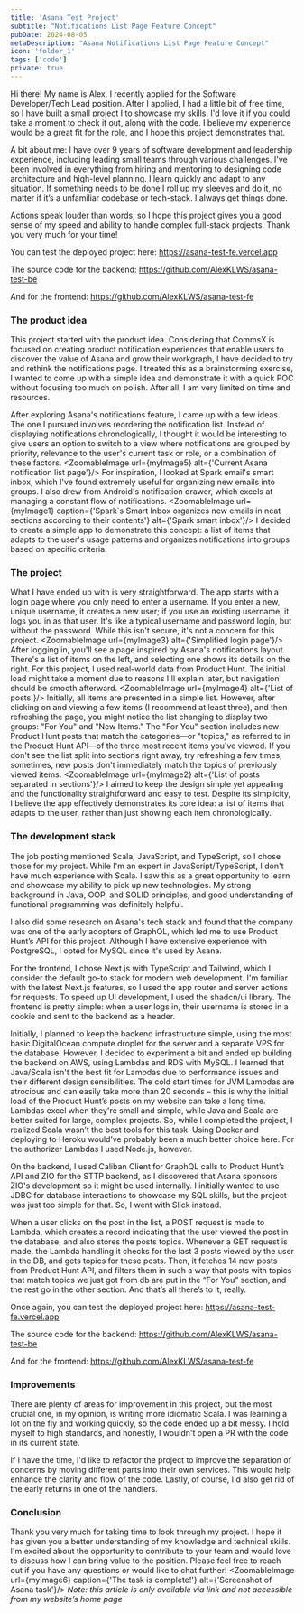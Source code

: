 ```yaml
---
title: 'Asana Test Project'
subtitle: "Notifications List Page Feature Concept"
pubDate: 2024-08-05
metaDescription: "Asana Notifications List Page Feature Concept"
icon: 'folder_1'
tags: ['code']
private: true
---
```




Hi there! My name is Alex. I recently applied for the Software Developer/Tech Lead position. After I applied, I had a little bit of free time, so I have built a small project I to showcase my skills. I'd love it if you could take a moment to check it out, along with the code. I believe my experience would be a great fit for the role, and I hope this project demonstrates that.

A bit about me: I have over 9 years of software development and leadership experience, including leading small teams through various challenges. I've been involved in everything from hiring and mentoring to designing code architecture and high-level planning. I learn quickly and adapt to any situation. If something needs to be done I roll up my sleeves and do it, no matter if it’s a unfamiliar codebase or tech-stack. I always get things done.

Actions speak louder than words, so I hope this project gives you a good sense of my speed and ability to handle complex full-stack projects. Thank you very much for your time!

You can test the deployed project here: https://asana-test-fe.vercel.app

The source code for the backend: https://github.com/AlexKLWS/asana-test-be

And for the frontend: https://github.com/AlexKLWS/asana-test-fe

### The product idea

This project started with the product idea. Considering that CommsX is focused on creating product notification experiences that enable users to discover the value of Asana and grow their workgraph, I have decided to try and rethink the notifications page. I treated this as a brainstorming exercise, I wanted to come up with a simple idea and demonstrate it with a quick POC without focusing too much on polish. After all, I am very limited on time and resources.

After exploring Asana's notifications feature, I came up with a few ideas. The one I pursued involves reordering the notification list. Instead of displaying notifications chronologically, I thought it would be interesting to give users an option to switch to a view where notifications are grouped by priority, relevance to the user's current task or role, or a combination of these factors.
<ZoomableImage url={myImage5} alt={'Current Asana notification list page'}/>
For inspiration, I looked at Spark email's smart inbox, which I've found extremely useful for organizing new emails into groups. I also drew from Android's notification drawer, which excels at managing a constant flow of notifications.
<ZoomableImage url={myImage1} caption={'Spark`s Smart Inbox organizes new emails in neat sections according to their contents'} alt={'Spark smart inbox'}/>
I decided to create a simple app to demonstrate this concept: a list of items that adapts to the user's usage patterns and organizes notifications into groups based on specific criteria.

### The project

What I have ended up with is very straightforward. The app starts with a login page where you only need to enter a username. If you enter a new, unique username, it creates a new user; if you use an existing username, it logs you in as that user. It's like a typical username and password login, but without the password. While this isn't secure, it's not a concern for this project.
<ZoomableImage url={myImage3} alt={'Simplified login page'}/>
After logging in, you'll see a page inspired by Asana's notifications layout. There's a list of items on the left, and selecting one shows its details on the right. For this project, I used real-world data from Product Hunt. The initial load might take a moment due to reasons I'll explain later, but navigation should be smooth afterward.
<ZoomableImage url={myImage4} alt={'List of posts'}/>
Initially, all items are presented in a simple list. However, after clicking on and viewing a few items (I recommend at least three), and then refreshing the page, you might notice the list changing to display two groups: "For You" and "New Items." The "For You" section includes new Product Hunt posts that match the categories—or "topics," as referred to in the Product Hunt API—of the three most recent items you've viewed. If you don't see the list split into sections right away, try refreshing a few times; sometimes, new posts don't immediately match the topics of previously viewed items.
<ZoomableImage url={myImage2} alt={'List of posts separated in sections'}/>
I aimed to keep the design simple yet appealing and the functionality straightforward and easy to test. Despite its simplicity, I believe the app effectively demonstrates its core idea: a list of items that adapts to the user, rather than just showing each item chronologically.

### The development stack

The job posting mentioned Scala, JavaScript, and TypeScript, so I chose those for my project. While I'm an expert in JavaScript/TypeScript, I don't have much experience with Scala. I saw this as a great opportunity to learn and showcase my ability to pick up new technologies. My strong background in Java, OOP, and SOLID principles, and good understanding of functional programming was definitely helpful.

I also did some research on Asana's tech stack and found that the company was one of the early adopters of GraphQL, which led me to use Product Hunt’s API for this project. Although I have extensive experience with PostgreSQL, I opted for MySQL since it's used by Asana.

For the frontend, I chose Next.js with TypeScript and Tailwind, which I consider the default go-to stack for modern web development. I'm familiar with the latest Next.js features, so I used the app router and server actions for requests. To speed up UI development, I used the shadcn/ui library. The frontend is pretty simple: when a user logs in, their username is stored in a cookie and sent to the backend as a header.

Initially, I planned to keep the backend infrastructure simple, using the most basic DigitalOcean compute droplet for the server and a separate VPS for the database. However, I decided to experiment a bit and ended up building the backend on AWS, using Lambdas and RDS with MySQL. I learned that Java/Scala isn't the best fit for Lambdas due to performance issues and their different design sensibilities. The cold start times for JVM Lambdas are atrocious and can easily take more than 20 seconds – this is why the initial load of the Product Hunt’s posts on my website can take a long time. Lambdas excel when they're small and simple, while Java and Scala are better suited for large, complex projects. So, while I completed the project, I realized Scala wasn’t the best tools for this task. Using Docker and deploying to Heroku would’ve probably been a much better choice here. For the authorizer Lambdas I used Node.js, however.

On the backend, I used Caliban Client for GraphQL calls to Product Hunt’s API and ZIO for the STTP backend, as I discovered that Asana sponsors ZIO's development so it might be used internally. I initially wanted to use JDBC for database interactions to showcase my SQL skills, but the project was just too simple for that. So, I went with Slick instead. 

When a user clicks on the post in the list, a POST request is made to Lambda, which creates a record indicating that the user viewed the post in the database, and also stores the posts topics. Whenever a GET request is made, the Lambda handling it checks for the last 3 posts viewed by the user in the DB, and gets topics for these posts. Then, it fetches 14 new posts from Product Hunt API, and filters them in such a way that posts with topics that match topics we just got from db are put in the “For You” section, and the rest go in the other section. And that’s all there’s to it, really.

Once again, you can test the deployed project here: https://asana-test-fe.vercel.app

The source code for the backend: https://github.com/AlexKLWS/asana-test-be

And for the frontend: https://github.com/AlexKLWS/asana-test-fe

### Improvements

There are plenty of areas for improvement in this project, but the most crucial one, in my opinion, is writing more idiomatic Scala. I was learning a lot on the fly and working quickly, so the code ended up a bit messy. I hold myself to high standards, and honestly, I wouldn't open a PR with the code in its current state.

If I have the time, I'd like to refactor the project to improve the separation of concerns by moving different parts into their own services. This would help enhance the clarity and flow of the code. Lastly, of course, I'd also get rid of the early returns in one of the handlers.

### Conclusion

Thank you very much for taking time to look through my project. I hope it has given you a better understanding of my knowledge and technical skills. I'm excited about the opportunity to contribute to your team and would love to discuss how I can bring value to the position. Please feel free to reach out if you have any questions or would like to chat further!
<ZoomableImage url={myImage6} caption={'The task is complete!'} alt={'Screenshot of Asana task'}/>
_Note: this article is only available via link and not accessible from my website’s home page_